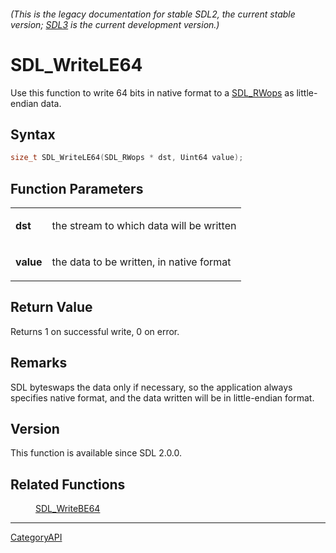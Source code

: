 ====== (This is the legacy documentation for stable SDL2, the current stable version; [https://wiki.libsdl.org/SDL3/ SDL3] is the current development version.) ======
= SDL_WriteLE64 =

Use this function to write 64 bits in native format to a [[SDL_RWops]] as little-endian data.

== Syntax ==

<syntaxhighlight lang='c'>
size_t SDL_WriteLE64(SDL_RWops * dst, Uint64 value);
</syntaxhighlight>

== Function Parameters ==

{|
|'''dst'''
|the stream to which data will be written
|-
|'''value'''
|the data to be written, in native format
|}

== Return Value ==

Returns 1 on successful write, 0 on error.

== Remarks ==

SDL byteswaps the data only if necessary, so the application always
specifies native format, and the data written will be in little-endian
format.

== Version ==

This function is available since SDL 2.0.0.

== Related Functions ==

:[[SDL_WriteBE64]]

----
[[CategoryAPI]]


